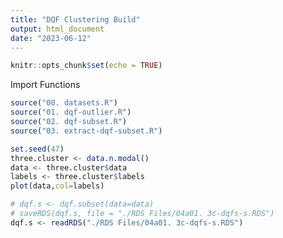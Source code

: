 ```yaml
---
title: "DQF Clustering Build"
output: html_document
date: "2023-06-12"
---
```


```r
knitr::opts_chunk$set(echo = TRUE)
```

Import Functions

```r
source("00. datasets.R")
source("01. dqf-outlier.R")
source("02. dqf-subset.R")
source("03. extract-dqf-subset.R")
```


```r
set.seed(47)
three.cluster <- data.n.modal()
data <- three.cluster$data
labels <- three.cluster$labels
plot(data,col=labels)
```

```r
# dqf.s <- dqf.subset(data=data)
# saveRDS(dqf.s, file = "./RDS Files/04a01. 3c-dqfs-s.RDS")
dqf.s <- readRDS("./RDS Files/04a01. 3c-dqfs-s.RDS")
```




































